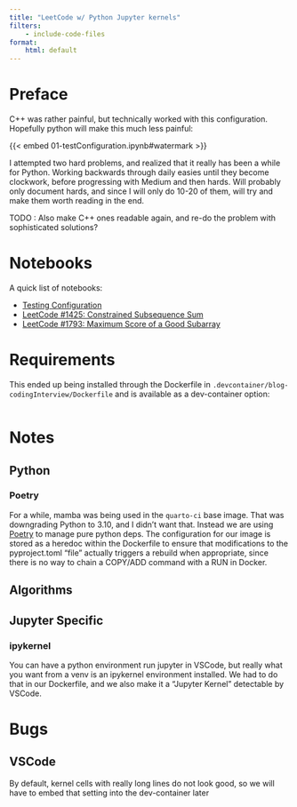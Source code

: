 ```yaml
---
title: "LeetCode w/ Python Jupyter kernels"
filters:
    - include-code-files
format:
    html: default
---
```


# Preface

C++ was rather painful, but technically worked with this configuration. Hopefully python will make this much less painful:

{{< embed 01-testConfiguration.ipynb#watermark >}}

I attempted two hard problems, and realized that it really has been a while for Python. Working backwards through daily easies until they become clockwork, before progressing with Medium and then hards. Will probably only document hards, and since I will only do 10-20 of them, will try and make them worth reading in the end.

TODO : Also make C++ ones readable again, and re-do the problem with sophisticated solutions?

# Notebooks

A quick list of notebooks:

- [Testing Configuration](#01-testConfiguration.ipynb)
- [LeetCode #1425: Constrained Subsequence Sum](#02-leetCode1425.ipynb)
- [LeetCode #1793: Maximum Score of a Good Subarray](#03-leetCode1793.ipynb)

# Requirements

This ended up being installed through the Dockerfile in `.devcontainer/blog-codingInterview/Dockerfile` and is available as a dev-container option:

```.Dockerfile
```

# Notes

## Python

### Poetry

For a while, mamba was being used in the `quarto-ci` base image. That was downgrading Python to 3.10, and I didn't want that. Instead we are using [Poetry](https://python-poetry.org/) to manage pure python deps. The configuration for our image is stored as a heredoc within the Dockerfile to ensure that modifications to the pyproject.toml "file" actually triggers a rebuild when appropriate, since there is no way to chain a COPY/ADD command with a RUN in Docker.

## Algorithms

## Jupyter Specific

### ipykernel

You can have a python environment run jupyter in VSCode, but really what you want from a venv is an ipykernel environment installed. We had to do that in our Dockerfile, and we also make it a "Jupyter Kernel" detectable by VSCode.

# Bugs

## VSCode

By default, kernel cells with really long lines do not look good, so we will have to embed that setting into the dev-container later
